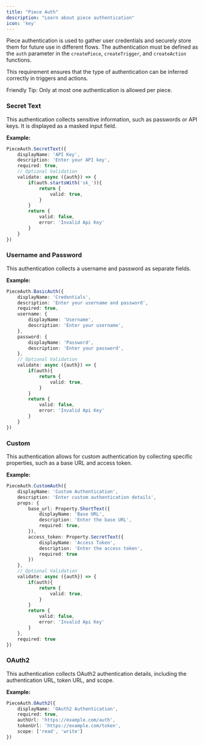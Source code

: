 ---
title: "Piece Auth"
description: "Learn about piece authentication"
icon: 'key'
---

Piece authentication is used to gather user credentials and securely store them for future use in different flows. The authentication must be defined as the `auth` parameter in the `createPiece`, `createTrigger`, and `createAction` functions. 

This requirement ensures that the type of authentication can be inferred correctly in triggers and actions.

<Tip>
Friendly Tip: Only at most one authentication is allowed per piece.
</Tip>

### Secret Text

This authentication collects sensitive information, such as passwords or API keys. It is displayed as a masked input field.

**Example:**

```typescript
PieceAuth.SecretText({
    displayName: 'API Key',
    description: 'Enter your API key',
    required: true,
    // Optional Validation
    validate: async ({auth}) => {
        if(auth.startsWith('sk_')){
            return {
                valid: true,
            }
        }
        return {
            valid: false,
            error: 'Invalid Api Key'
        }
    }
})
```

### Username and Password

This authentication collects a username and password as separate fields.

**Example:**

```typescript
PieceAuth.BasicAuth({
    displayName: 'Credentials',
    description: 'Enter your username and password',
    required: true,
    username: {
        displayName: 'Username',
        description: 'Enter your username',
    },
    password: {
        displayName: 'Password',
        description: 'Enter your password',
    },
    // Optional Validation
    validate: async ({auth}) => {
        if(auth){
            return {
                valid: true,
            }
        }
        return {
            valid: false,
            error: 'Invalid Api Key'
        }
    }
})
```

### Custom

This authentication allows for custom authentication by collecting specific properties, such as a base URL and access token.

**Example:**

```typescript
PieceAuth.CustomAuth({
    displayName: 'Custom Authentication',
    description: 'Enter custom authentication details',
    props: {
        base_url: Property.ShortText({
            displayName: 'Base URL',
            description: 'Enter the base URL',
            required: true,
        }),
        access_token: Property.SecretText({
            displayName: 'Access Token',
            description: 'Enter the access token',
            required: true
        })
    },
    // Optional Validation
    validate: async ({auth}) => {
        if(auth){
            return {
                valid: true,
            }
        }
        return {
            valid: false,
            error: 'Invalid Api Key'
        }
    },
    required: true
})
```

### OAuth2

This authentication collects OAuth2 authentication details, including the authentication URL, token URL, and scope.

**Example:**

```typescript
PieceAuth.OAuth2({
    displayName: 'OAuth2 Authentication',
    required: true,
    authUrl: 'https://example.com/auth',
    tokenUrl: 'https://example.com/token',
    scope: ['read', 'write']
})
```

